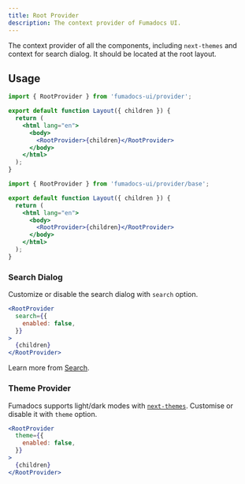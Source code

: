 ```yaml
---
title: Root Provider
description: The context provider of Fumadocs UI.
---
```


The context provider of all the components, including `next-themes` and context
for search dialog. It should be located at the root layout.

## Usage

```jsx tab="Next.js"
import { RootProvider } from 'fumadocs-ui/provider';

export default function Layout({ children }) {
  return (
    <html lang="en">
      <body>
        <RootProvider>{children}</RootProvider>
      </body>
    </html>
  );
}
```

```jsx tab="Others"
import { RootProvider } from 'fumadocs-ui/provider/base';

export default function Layout({ children }) {
  return (
    <html lang="en">
      <body>
        <RootProvider>{children}</RootProvider>
      </body>
    </html>
  );
}
```

### Search Dialog

Customize or disable the search dialog with `search` option.

```jsx
<RootProvider
  search={{
    enabled: false,
  }}
>
  {children}
</RootProvider>
```

Learn more from [Search](/docs/ui/search).

### Theme Provider

Fumadocs supports light/dark modes with [`next-themes`](https://github.com/pacocoursey/next-themes).
Customise or disable it with `theme` option.

```jsx
<RootProvider
  theme={{
    enabled: false,
  }}
>
  {children}
</RootProvider>
```
